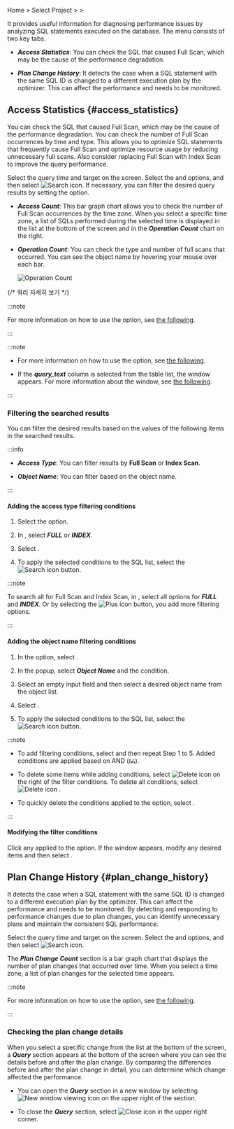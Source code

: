 Home &gt; Select Project &gt; <Cmdname sid="side_analysis" className="uitext" /> &gt; <Cmdname sid="side_dbSqlAnalysis" className="uitext" />

It provides useful information for diagnosing performance issues by analyzing SQL statements executed on the database. The <Cmdname sid="side_dbSqlAnalysis" className="uitext" /> menu consists of two key tabs. 

- ***Access Statistics***: You can check the SQL that caused Full Scan, which may be the cause of the performance degradation.

- ***Plan Change History***: It detects the case when a SQL statement with the same SQL ID is changed to a different execution plan by the optimizer. This can affect the performance and needs to be monitored.

## Access Statistics {#access_statistics}

You can check the SQL that caused Full Scan, which may be the cause of the performance degradation. You can check the number of Full Scan occurrences by time and type. This allows you to optimize SQL statements that frequently cause Full Scan and optimize resource usage by reducing unnecessary full scans. Also consider replacing Full Scan with Index Scan to improve the query performance.

<ImgLang img="db-analysis-sql-access-statistics.png" desc="AccessStatistics" />

Select the query time and target on the screen. Select the <Cmdname sid="time" className="uitext" /> and <Cmdname sid="instance" className="uitext" /> options, and then select ![Search icon](/img/ico-btn-search.png). If necessary, you can filter the desired query results by setting the <Cmdname sid="filter" className="uitext" /> option.

- ***Access Count***: This bar graph chart allows you to check the number of Full Scan occurrences by the time zone. When you select a specific time zone, a list of SQLs performed during the selected time is displayed in the list at the bottom of the screen and in the ***Operation Count*** chart on the right.

- ***Operation Count***: You can check the type and number of full scans that occurred. You can see the object name by hovering your mouse over each bar.

  ![Operation Count](/img/db-analysis-sql-access-statistics-op-count.png)

{/* 쿼리 자세히 보기 */}

<InDoc product="oracle">

:::note

For more information on how to use the <Cmdname sid="time" className="uitext" /> option, see [the following](usage-ui#timeselector).

:::

<QueryDetails level={3} />

</InDoc>

<InDoc product="oracle-pro">

:::note

- For more information on how to use the <Cmdname sid="time" className="uitext" /> option, see [the following](usage-ui#timeselector).

- If the ***query_text*** column is selected from the table list, the <Cmdname sid="TTL06224" className="uitext" /> window appears. For more information about the <Cmdname sid="TTL06224" className="uitext" /> window, see [the following](usage-ui#query-details).

:::

</InDoc>

### Filtering the searched results

You can filter the desired results based on the values ​​of the following items in the searched results.

:::info

- ***Access Type***: You can filter results by **Full Scan** or **Index Scan**.

- ***Object Name***: You can filter based on the object name.

:::

#### Adding the access type filtering conditions

1. Select the <Cmdname sid="filter" className="uitext" /> option.

   <ImgLang img="db-analysis-sql-access-statistics-filter.png" desc="Filter" />

2. In <Cmdname sid="TTL06737" className="uitext" />, select ***FULL*** or ***INDEX***.

3. Select <Cmdname sid="apply" className="uitext" />.

4. To apply the selected conditions to the SQL list, select the ![Search icon](/img/ico-btn-search.png) button.

:::note

To search all for Full Scan and Index Scan, in <Cmdname sid="TTL06737" className="uitext" />, select all options for ***FULL*** and ***INDEX***. Or by selecting the ![Plus icon](/img/ic-s-plus.svg) button, you add more filtering options.

:::

#### Adding the object name filtering conditions

<ImgLang img="db-analysis-sql-access-object-filter-add.png" desc="Filter" />

1. In the <Cmdname sid="filter" className="uitext" /> option, select <LinkImage img="ico-add.svg" className="ico" />.

2. In the <Cmdname sid="TTL06617" className="uitext" /> popup, select ***Object Name*** and the <Cmdname sid="equal" className="uitext" /> condition.

3. Select an empty input field and then select a desired object name from the object list.

4. Select <Cmdname sid="apply" className="uitext" />.

5. To apply the selected conditions to the SQL list, select the ![Search icon](/img/ico-btn-search.png) button.

:::note

- To add filtering conditions, select <Cmdname sid="bsm_button_add" className="uitext" /> and then repeat Step 1 to 5. Added conditions are applied based on AND (`&&`).

- To delete some items while adding conditions, select ![Delete icon](/img/ico-trash.svg) on the right of the filter conditions. To delete all conditions, select ![Delete icon](/img/ico-trash.svg) <Cmdname sid="BTN06616" className="uitext" />.

- To quickly delete the conditions applied to the <Cmdname sid="filter" className="uitext" /> option, select <LinkImage img="ico-close.svg" className="ico" />.

:::

#### Modifying the filter conditions

<ImgLang img="db-analysis-sql-access-object-filter-edit.png" desc="Edit filter" />

Click any applied to the <Cmdname sid="filter" className="uitext" /> option. If the <Cmdname sid="TTL06737" className="uitext" /> window appears, modify any desired items and then select <Cmdname sid="apply" className="uitext" />.

## Plan Change History {#plan_change_history}

It detects the case when a SQL statement with the same SQL ID is changed to a different execution plan by the optimizer. This can affect the performance and needs to be monitored. By detecting and responding to performance changes due to plan changes, you can identify unnecessary plans and maintain the consistent SQL performance.

<ImgLang img="db-analysis-sql-plan-change-history.png" desc="Plan Change History" />

Select the query time and target on the screen. Select the <Cmdname sid="time" className="uitext" /> and <Cmdname sid="instance" className="uitext" /> options, and then select ![Search icon](/img/ico-btn-search.png).

The ***Plan Change Count*** section is a bar graph chart that displays the number of plan changes that occurred over time. When you select a time zone, a list of plan changes for the selected time appears.

:::note

For more information on how to use the <Cmdname sid="time" className="uitext" /> option, see [the following](usage-ui#timeselector).

:::

### Checking the plan change details

When you select a specific change from the list at the bottom of the screen, a ***Query*** section appears at the bottom of the screen where you can see the details before and after the plan change. By comparing the differences before and after the plan change in detail, you can determine which change affected the performance.

<ImgLang img="db-analysis-sql-plan-change-history-diff.png" desc="Plan Change History" />

- You can open the ***Query*** section in a new window by selecting ![New window viewing icon](/img/ic-popup.svg) on the upper right of the section.

- To close the ***Query*** section, select ![Close icon](/img/ico-close.svg) in the upper right corner.

